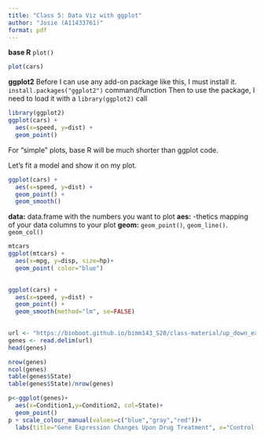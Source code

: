 ```yaml
---
title: "Class 5: Data Viz with ggplot"
author: "Josie (A11433761)"
format: pdf
---
```


**base R** `plot()`
```r
plot(cars)
```
**ggplot2**
Before I can use any add-on package like this, I must install it.
`install.packages("ggplot2")` command/function
Then to use the package, I need to load it with a `library(ggplot2)` call

```r
library(ggplot2)
ggplot(cars) +
  aes(x=speed, y=dist) + 
  geom_point()
```
For "simple" plots, base R will be much shorter than ggplot code.

Let's fit a model and show it on my plot.

```r

ggplot(cars) +
  aes(x=speed, y=dist) + 
  geom_point() + 
  geom_smooth()
```
**data:** data.frame with the numbers you want to plot
**aes:** -thetics mapping of your data columns to your plot
**geom:** `geom_point()`, `geom_line()`. `geom_col()`

```r
mtcars
ggplot(mtcars) +
  aes(x=mpg, y=disp, size=hp)+
  geom_point( color="blue") 
  
```

```r
ggplot(cars) +
  aes(x=speed, y=dist) + 
  geom_point() + 
  geom_smooth(method="lm", se=FALSE)
  
```

```r
url <- "https://bioboot.github.io/bimm143_S20/class-material/up_down_expression.txt"
genes <- read.delim(url)
head(genes)
```


```r
nrow(genes)
ncol(genes)
table(genes$State)
table(genes$State)/nrow(genes)


```
```r
p<-ggplot(genes)+
  aes(x=Condition1,y=Condition2, col=State)+
  geom_point()
p + scale_colour_manual(values=c("blue","gray","red"))+
  labs(title="Gene Expression Changes Upon Drug Treatment", x="Control (no drug)", y="Drug Treatment")
```




